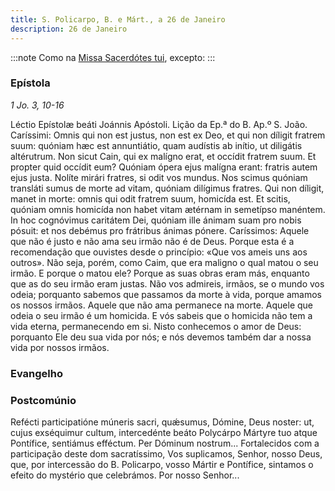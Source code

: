 ```yaml
---
title: S. Policarpo, B. e Márt., a 26 de Janeiro
description: 26 de Janeiro
---
```



:::note
Como na [Missa Sacerdótes tui](/missal/comum/12confessorespontifices2), excepto:
:::

### Epístola

<em>1 Jo. 3, 10-16</em>

<div class="side-by-side not-content">
  <span>Léctio Epístolæ beáti Joánnis Apóstoli.</span>
  <span>Lição da Ep.ª do B. Ap.º S. João.</span>
  <span>
    Caríssimi: Omnis qui non est justus, non est ex Deo, et qui non díligit
    fratrem suum: quóniam hæc est annuntiátio, quam audístis ab inítio, ut
    diligátis altérutrum. Non sicut Cain, qui ex malígno erat, et occídit
    fratrem suum. Et propter quid occídit eum? Quóniam ópera ejus malígna erant:
    fratris autem ejus justa. Nolíte mirári fratres, si odit vos mundus. Nos
    scimus quóniam transláti sumus de morte ad vitam, quóniam dilígimus fratres.
    Qui non díligit, manet in morte: omnis qui odit fratrem suum, homicída est.
    Et scitis, quóniam omnis homicída non habet vitam ætérnam in semetípso
    manéntem. In hoc cognóvimus caritátem Dei, quóniam ille ánimam suam pro
    nobis pósuit: et nos debémus pro frátribus ánimas pónere.
  </span>
  <span>
    Caríssimos: Aquele que não é justo e não ama seu irmão não é de Deus. Porque
    esta é a recomendação que ouvistes desde o princípio: «Que vos ameis uns aos
    outros». Não seja, porém, como Caim, que era maligno o qual matou o seu
    irmão. E porque o matou ele? Porque as suas obras eram más, enquanto que as
    do seu irmão eram justas. Não vos admireis, irmãos, se o mundo vos odeia;
    porquanto sabemos que passamos da morte à vida, porque amamos os nossos
    irmãos. Aquele que não ama permanece na morte. Aquele que odeia o seu irmão
    é um homicida. E vós sabeis que o homicida não tem a vida eterna,
    permanecendo em si. Nisto conhecemos o amor de Deus: porquanto Ele deu sua
    vida por nós; e nós devemos também dar a nossa vida por nossos irmãos.
  </span>
</div>

### Evangelho

<LinkCard
  href="/missal/comum/5martirnaopontifice2#evangelho"
  title="Mártir não Pontífice - Missa Lætábitur justus"
/>

### Postcomúnio

<div class="side-by-side not-content">
  <span>
    Refécti participatióne múneris sacri, quǽsumus, Dómine, Deus noster: ut,
    cujus exséquimur cultum, intercedénte beáto Polycárpo Mártyre tuo atque
    Pontífice, sentiámus efféctum. Per Dóminum nostrum...
  </span>
  <span>
    Fortalecidos com a participação deste dom sacratíssimo, Vos suplicamos,
    Senhor, nosso Deus, que, por intercessão do B. Policarpo, vosso Mártir e
    Pontífice, sintamos o efeito do mystério que celebrámos. Por nosso Senhor...
  </span>
</div>
